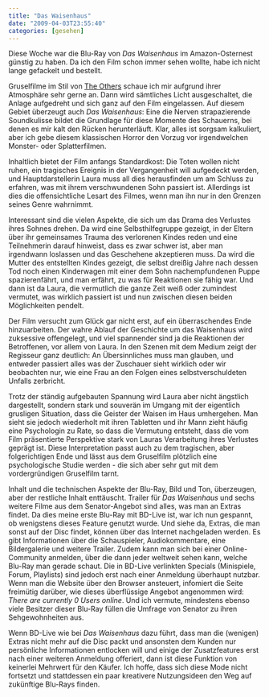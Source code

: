 ```yaml
---
title: "Das Waisenhaus"
date: "2009-04-03T23:55:40"
categories: [gesehen]
---
```


Diese Woche war die Blu-Ray von *Das Waisenhaus* im Amazon-Osternest günstig zu haben. Da ich den Film schon immer sehen wollte, habe ich nicht lange gefackelt und bestellt.

Gruselfilme im Stil von [The Others](/blog/2002/02/20/the-others/) schaue ich mir aufgrund ihrer Atmosphäre sehr gerne an. Dann wird sämtliches Licht ausgeschaltet, die Anlage aufgedreht und sich ganz auf den Film eingelassen. Auf diesem Gebiet überzeugt auch *Das Waisenhaus*: Eine die Nerven strapazierende Soundkulisse bildet die Grundlage für diese Momente des Schauerns, bei denen es mir kalt den Rücken herunterläuft. Klar, alles ist sorgsam kalkuliert, aber ich gebe diesem klassischen Horror den Vorzug vor irgendwelchen Monster- oder Splatterfilmen.

Inhaltlich bietet der Film anfangs Standardkost: Die Toten wollen nicht ruhen, ein tragisches Ereignis in der Vergangenheit will aufgedeckt werden, und Hauptdarstellerin Laura muss all dies herausfinden um am Schluss zu erfahren, was mit ihrem verschwundenen Sohn passiert ist. Allerdings ist dies die offensichtliche Lesart des Filmes, wenn man ihn nur in den Grenzen seines Genre wahrnimmt.

Interessant sind die vielen Aspekte, die sich um das Drama des Verlustes ihres Sohnes drehen. Da wird eine Selbsthilfegruppe gezeigt, in der Eltern über ihr gemeinsames Trauma des verlorenen Kindes reden und eine Teilnehmerin darauf hinweist, dass es zwar schwer ist, aber man irgendwann loslassen und das Geschehene akzeptieren muss. Da wird die Mutter des entstellten Kindes gezeigt, die selbst dreißig Jahre nach dessen Tod noch einen Kinderwagen mit einer dem Sohn nachempfundenen Puppe spazierenfährt, und man erfährt, zu was für Reaktionen sie fähig war. Und dann ist da Laura, die vermutlich die ganze Zeit weiß oder zumindest vermutet, was wirklich passiert ist und nun zwischen diesen beiden Möglichkeiten pendelt.

Der Film versucht zum Glück gar nicht erst, auf ein überraschendes Ende hinzuarbeiten. Der wahre Ablauf der Geschichte um das Waisenhaus wird zuksessive offengelegt, und viel spannender sind ja die Reaktionen der Betroffenen, vor allem von Laura. In den Szenen mit dem Medium zeigt der Regisseur ganz deutlich: An Übersinnliches muss man glauben, und entweder passiert alles was der Zuschauer sieht wirklich oder wir beobachten nur, wie eine Frau an den Folgen eines selbstverschuldeten Unfalls zerbricht.

Trotz der ständig aufgebauten Spannung wird Laura aber nicht ängstlich dargestellt, sondern stark und souverän im Umgang mit der eigentlich grusligen Situation, dass die Geister der Waisen im Haus umhergehen. Man sieht sie jedoch wiederholt mit ihren Tabletten und ihr Mann zieht häufig eine Psychologin zu Rate, so dass die Vermutung entsteht, dass die vom Film präsentierte Perspektive stark von Lauras Verarbeitung ihres Verlustes geprägt ist. Diese Interpretation passt auch zu dem tragischen, aber folgerichtigen Ende und lässt aus dem Gruselfilm plötzlich eine psychologische Studie werden - die sich aber sehr gut mit dem vordergründigen Gruselfilm tarnt.

Inhalt und die technischen Aspekte der Blu-Ray, Bild und Ton, überzeugen, aber der restliche Inhalt enttäuscht. Trailer für *Das Waisenhaus* und sechs weitere Filme aus dem Senator-Angebot sind alles, was man an Extras findet. Da dies meine erste Blu-Ray mit BD-Live ist, war ich nun gespannt, ob wenigstens dieses Feature genutzt wurde. Und siehe da, Extras, die man sonst auf der Disc findet, können über das Internet nachgeladen werden. Es gibt Informationen über die Schauspieler, Audiokommentare, eine Bildergalerie und weitere Trailer. Zudem kann man sich bei einer Online-Community anmelden, über die dann jeder weltweit sehen kann, welche Blu-Ray man gerade schaut. Die in BD-Live verlinkten Specials (Minispiele, Forum, Playlists) sind jedoch erst nach einer Anmeldung überhaupt nutzbar. Wenn man die Website über den Browser ansteuert, infomiert die Seite freimütig darüber, wie dieses überflüssige Angebot angenommen wird: *There are currently 0 Users online*. Und ich vermute, mindestens ebenso viele Besitzer dieser Blu-Ray füllen die Umfrage von Senator zu ihren Sehgewohnheiten aus.

Wenn BD-Live wie bei *Das Waisenhaus* dazu führt, dass man die (wenigen) Extras nicht mehr auf die Disc packt und ansonsten dem Kunden nur persönliche Informationen entlocken will und einige der Zusatzfeatures erst nach einer weiteren Anmeldung offeriert, dann ist diese Funktion von keinerlei Mehrwert für den Käufer. Ich hoffe, dass sich diese Mode nicht fortsetzt und stattdessen ein paar kreativere Nutzungsideen den Weg auf zukünftige Blu-Rays finden.
